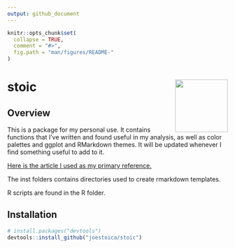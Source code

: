 ```yaml
---
output: github_document
---
```



```r
knitr::opts_chunk$set(
  collapse = TRUE,
  comment = "#>",
  fig.path = "man/figures/README-"
)
```

# stoic <img src="man/figures/logo.svg" align="right" width="120" />

## Overview

This is a package for my personal use. It contains functions that I've written and found useful in my analysis, as well as color palettes and ggplot and RMarkdown themes. It will be updated whenever I find something useful to add to it.

[Here is the article I used as my primary reference.](https://towardsdatascience.com/build-a-corporate-r-package-for-pleasure-and-profit-78b73ce4ff4b) 

The inst folders contains directories used to create rmarkdown templates.

R scripts are found in the R folder. 

## Installation

```r
# install.packages("devtools")
devtools::install_github("joestoica/stoic")
```




